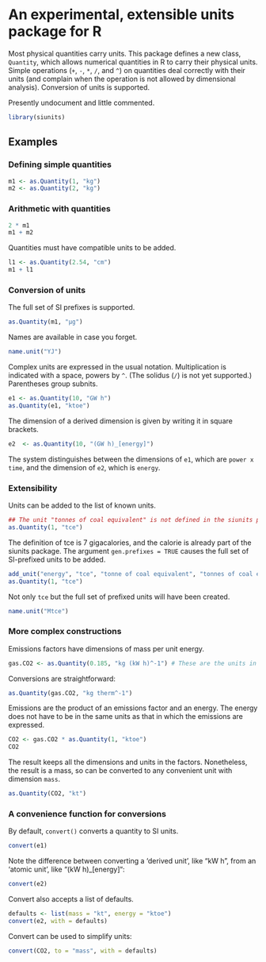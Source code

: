 An experimental, extensible units package for R
===============================================

Most physical quantities carry units. This package defines a new class, `Quantity`, which allows numerical quantities in R to carry their physical units. Simple operations (`+`, `-`, `*`, `/`, and `^`) on quantities deal correctly with their units (and complain when the operation is not allowed by dimensional analysis). Conversion of units is supported. 

Presently undocument and little commented.
```r
library(siunits)
```

Examples
--------

### Defining simple quantities
```r
m1 <- as.Quantity(1, "kg")
m2 <- as.Quantity(2, "kg")
```
### Arithmetic with quantities
```r
2 * m1
m1 + m2
```
Quantities must have compatible units to be added.
```r
l1 <- as.Quantity(2.54, "cm")
m1 + l1
```

### Conversion of units
The full set of SI prefixes is supported.
```r
as.Quantity(m1, "µg")
```
Names are available in case you forget.
```r
name.unit("YJ")
```
Complex units are expressed in the usual notation. Multiplication is indicated with a space, powers by `^`. (The solidus (`/`) is not yet supported.) Parentheses group subnits. 
```r
e1 <- as.Quantity(10, "GW h")
as.Quantity(e1, "ktoe")
```
The dimension of a derived dimension is given by writing it in square brackets. 
```r
e2  <- as.Quantity(10, "(GW h)_[energy]")
```
The system distinguishes between the dimensions of `e1`, which are `power x time`, and the dimension of `e2`, which is `energy`. 

### Extensibility
Units can be added to the list of known units.
```r
## The unit "tonnes of coal equivalent" is not defined in the siunits package.
as.Quantity(1, "tce")
```
The definition of tce is 7 gigacalories, and the calorie is already part of the siunits package. The argument `gen.prefixes = TRUE` causes the full set of SI-prefixed units to be added.
```r
add_unit("energy", "tce", "tonne of coal equivalent", "tonnes of coal equivalent", multiple = as.Quantity(7, "Gcal"), gen.prefixes = TRUE)
as.Quantity(1, "tce")
``` 
Not only `tce` but the full set of prefixed units will have been created.
```r
name.unit("Mtce")
```

### More complex constructions
Emissions factors have dimensions of mass per unit energy.
```r
gas.CO2 <- as.Quantity(0.185, "kg (kW h)^-1") # These are the units in DUKES
```
Conversions are straightforward:
```r
as.Quantity(gas.CO2, "kg therm^-1")
```
Emissions are the product of an emissions factor and an energy. The energy does not have to be in the same units as that in which the emissions are expressed.
```r
CO2 <- gas.CO2 * as.Quantity(1, "ktoe")
CO2
```
The result keeps all the dimensions and units in the factors. Nonetheless, the result is a mass, so can be converted to any convenient unit with dimension `mass`.
```r
as.Quantity(CO2, "kt")
```

### A convenience function for conversions
By default, `convert()` converts a quantity to SI units.
```r
convert(e1)
```
Note the difference between converting a 'derived unit', like "kW h", from an 'atomic unit', like "(kW h)_[energy]":
```r
convert(e2)
```
Convert also accepts a list of defaults.
```r
defaults <- list(mass = "kt", energy = "ktoe")
convert(e2, with = defaults)
```
Convert can be used to simplify units:
```r
convert(CO2, to = "mass", with = defaults)
```
